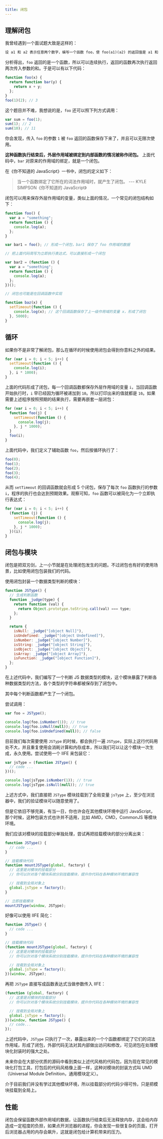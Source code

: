 ---
title: 闭包
---

## 理解闭包

我曾经遇到一个面试题大致是这样的：

```md
设 a1 和 a2 表示任意两个数字，编写一个函数 foo，使 foo(a1)(a2) 的返回值是 a1 和 a2 的和。
```

分析得出，`foo` 返回的是一个函数，所以可以连续执行，返回的函数再次执行返回两次传入参数的和。于是可以有以下代码：

```js
function foo(x) {
  return function bar(y) {
    return x + y;
  };
}
foo(1)(2); // 3
```

这个题目并不难，我想说的是，`foo` 还可以照下列方式调用：

```js
var sum = foo(1);
sum(1); // 2
sum(10); // 11
```

你会发现，传入 `foo` 的参数 `1` 被 `foo` 返回的函数保存下来了，并且可以无限次使用。

**这种函数执行结束后，外层作用域被绑定到内部函数的情况被称作闭包。** 上面代码中，`bar` 对原来的作用域的绑定，就是一个闭包。

在《你不知道的 JavaScript》一书中，闭包的定义如下：

> 当一个函数绑定了它所在的词法作用域时，就产生了闭包。
> --- KYLE SIMPSON《你不知道的 JavaScript》

闭包可以用来保存外层作用域的变量，类似上面的情况，一个常见的闭包结构如下：

```js
function foo() {
  var a = "something";
  return function () {
    console.log(a);
  };
}

var bar1 = foo(); // 形成一个闭包，bar1 保存了 foo 作用域的数据

// 把上面代码简写为立即执行表达式，可以直接形成一个闭包

var bar2 = (function () {
  var a = "something";
  return function () {
    console.log(a);
  };
})();

// 闭包也可能是在回调函数中实现

function baz(x) {
  setTimeout(function () {
    console.log(x); // 这个回调函数保存了上一级作用域的变量 x，形成了闭包
  }, 5000);
}
```

## 循环

如果你不是非常了解闭包，那么在循环的时候使用闭包会得到你意料之外的结果。

```js
for (var i = 0; i < 5; i++) {
  setTimeout(function () {
    console.log(i);
  }, i * 1000);
}
```

上面的代码形成了闭包，每一个回调函数都保存外层作用域的变量 `i`，当回调函数开始执行时，`i` 早已经因为循环被递加到 `10`。所以打印出来的值就都是 `10`。如果需要上述程序按照预期的结果执行，需要再嵌套一层闭包：

```js
for (var i = 0; i < 5; i++) {
  function foo(j) {
    setTimeout(function () {
      console.log(j);
    }, j * 1000);
  }
  foo(i);
}
```

上面代码中，我们定义了辅助函数 `foo`，然后按循环执行了：

```js
foo(0);
foo(1);
foo(2);
foo(3);
foo(4);
```

从而 `setTimeout` 的回调函数就会形成 5 个闭包，保存了每次 `foo` 函数执行的参数 `i`，程序的执行也会达到预期效果。观察可知，`foo` 函数可以被简化为一个立即执行表达式：

```js
for (var i = 0; i < 5; i++) {
  (function (j) {
    setTimeout(function () {
      console.log(j);
    }, j * 1000);
  })(i);
}
```

## 闭包与模块

闭包是把双刃剑，上一小节就是在处理闭包发生的问题。不过闭包也有好的使用场景，比如使用闭包包装我们的代码。

使用闭包封装一个数据类型判断的模块：

```js
function JSType() {
  // 生成判断函数
  function _judge(type) {
    return function (val) {
      return Object.prototype.toString.call(val) === type;
    };
  }

  return {
    isNull: _judge("[object Null]"),
    isUndefined: _judge("[object Undefined]"),
    isNumber: _judge("[object Number]"),
    isString: _judge("[object String]"),
    isObject: _judge("[object Object]"),
    isArray: _judge("[object Array]"),
    isFunction: _judge("[object Function]"),
  };
}
```

在上述代码中，我们编写了一个判断 JS 数据类型的模块，这个模块暴露了判断各种数据类型的方法，各个类型的字符串都被保存到了闭包中。

其中每个判断函数都产生了一个闭包。

尝试调用：

```js
var foo = JSType();

console.log(foo.isNumber(1)); // true
console.log(foo.isNull(null)); // true
console.log(foo.isUndefined(null)); // false
```

目前我们每次需要使用 `JSType` 的时候，都会执行一遍 `JSType`，实际上这行代码用处不大，并且重复使用会消耗计算和内存成本，所以我们可以让这个模块一次生成，永久使用。尝试使用一个 IIFE 来包装它：

```js
var jsType = (function JSType() {
  // code ...
})();

console.log(jsType.isNumber(1)); // true
console.log(jsType.isNull(null)); // true
```

上述方式中，我们直接把 `JSType` 模块挂载到了全局变量 `jsType` 上，至少在浏览器中，我们的验证模块可以随意使用了。

但是它依旧不够完美，有当一日，你也许会在其他模块环境中运行 JavaScript，那个时候，这种包装方式也许并不适用，比如 AMD，CMD，CommonJS 等模块环境。

我们应该对模块的挂载部分单独处理，尝试再把挂载模块的部分分离出来：

```js
function JSType() {
  // code ...
}

// 挂载模块代码
function mountJSType(global, factory) {
  // 这里是对模块的挂载部分
  // 你可以针对各个模块系统分别挂载模块，提升你代码在各种模块环境的兼容性

  // 挂载到全局对象上
  global.jsType = factory();
}

// 立即挂载模块
mountJSType(window, JSType);
```

好像可以使用 IIFE 简化：

```js
function JSType() {
  // code ...
}

// 挂载模块代码
(function mountJSType(global, factory) {
  // 这里是对模块的挂载部分
  // 你可以针对各个模块系统分别挂载模块，提升你代码在各种模块环境的兼容性

  // 挂载到全局对象上
  global.jsType = factory();
})(window, JSType);
```

再把 `JSType` 直接写成函数表达式当做参数传入 IIFE：

```js
(function (global, factory) {
  // 这里是对模块的挂载部分
  // 你可以针对各个模块系统分别挂载模块，提升你代码在各种模块环境的兼容性

  // 挂载到全局对象上
  global.jsType = factory();
})(window, function JSType() {
  // code...
});
```

上述代码中，`JSType` 只执行了一次，暴露出来的一个个函数都绑定了它们的词法作用域，形成了闭包，外部代码无法对其内部做出访问和修改，可见闭包在处理模块化封装时的强大之处。

未来你会在大部分优质的源码中看到类似上述代风格的代码包，因为现在常见的模块化打包工具，打包后的代码风格像上面一样，这种对模块的封装方式叫 UMD（Universal Module Definition，通用模块定义）。

介于目前我们并没有学过其他模块环境，所以挂载部分的代码少得可怜，只是把模块挂载到全局上。

## 性能

闭包会保留函数外部作用域的数据，让函数执行结束后无法释放内存，这会给内存造成一定程度的负担，如果点开浏览器的进程，你会发现一些很复杂的页面，打开后浏览器占用的内存会飙升，这就是闭包给计算机带来的压力。
